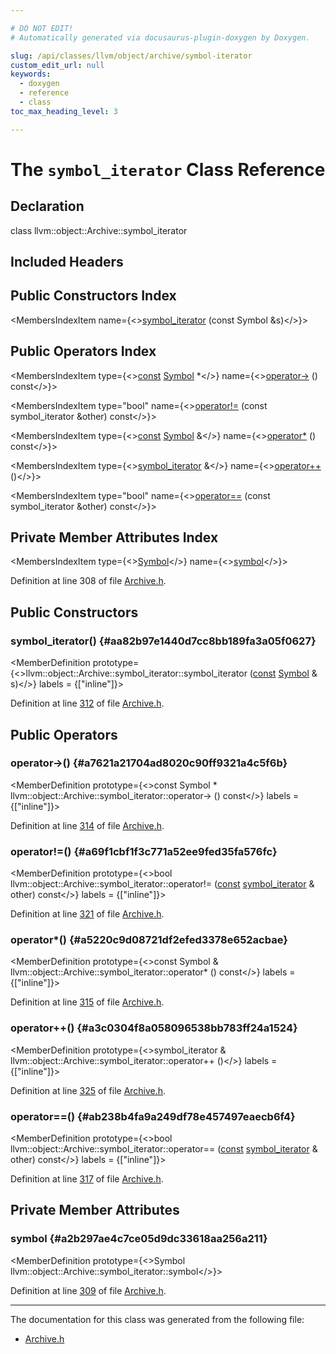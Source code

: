 ```yaml
---

# DO NOT EDIT!
# Automatically generated via docusaurus-plugin-doxygen by Doxygen.

slug: /api/classes/llvm/object/archive/symbol-iterator
custom_edit_url: null
keywords:
  - doxygen
  - reference
  - class
toc_max_heading_level: 3

---
```





# The `symbol_iterator` Class Reference

<DoxygenPage pluginConfig={pluginConfig}>



## Declaration

<CodeBlock>class llvm::object::Archive::symbol_iterator</CodeBlock>

## Included Headers

<IncludesList>
<IncludesListItem
  filePath="llvm/Object/Archive.h"
  permalink="/docs/api/files/include/include/llvm/include/llvm/object/archive-h"
  isLocal="true" />
</IncludesList>

## Public Constructors Index

<MembersIndex>

<MembersIndexItem
  name={<><a href="#aa82b97e1440d7cc8bb189fa3a05f0627">symbol&#95;iterator</a> (const Symbol &amp;s)</>}>
</MembersIndexItem>

</MembersIndex>

## Public Operators Index

<MembersIndex>

<MembersIndexItem
  type={<><a href="/docs/api/files/lib/lib/target/lib/target/aarch64/aarch64promoteconstant-cpp/#a90f8350fecae261c25be85d38b451bff">const</a> <a href="/docs/api/classes/llvm/object/archive/symbol">Symbol</a> &#42;</>}
  name={<><a href="#a7621a21704ad8020c90ff9321a4c5f6b">operator-&gt;</a> () const</>}>
</MembersIndexItem>

<MembersIndexItem
  type="bool"
  name={<><a href="#a69f1cbf1f3c771a52ee9fed35fa576fc">operator!=</a> (const symbol&#95;iterator &amp;other) const</>}>
</MembersIndexItem>

<MembersIndexItem
  type={<><a href="/docs/api/files/lib/lib/target/lib/target/aarch64/aarch64promoteconstant-cpp/#a90f8350fecae261c25be85d38b451bff">const</a> <a href="/docs/api/classes/llvm/object/archive/symbol">Symbol</a> &amp;</>}
  name={<><a href="#a5220c9d08721df2efed3378e652acbae">operator&#42;</a> () const</>}>
</MembersIndexItem>

<MembersIndexItem
  type={<><a href="/docs/api/classes/llvm/object/archive/symbol-iterator">symbol&#95;iterator</a> &amp;</>}
  name={<><a href="#a3c0304f8a058096538bb783ff24a1524">operator++</a> ()</>}>
</MembersIndexItem>

<MembersIndexItem
  type="bool"
  name={<><a href="#ab238b4fa9a249df78e457497eaecb6f4">operator==</a> (const symbol&#95;iterator &amp;other) const</>}>
</MembersIndexItem>

</MembersIndex>

## Private Member Attributes Index

<MembersIndex>

<MembersIndexItem
  type={<><a href="/docs/api/classes/llvm/object/archive/symbol">Symbol</a></>}
  name={<><a href="#a2b297ae4c7ce05d9dc33618aa256a211">symbol</a></>}>
</MembersIndexItem>

</MembersIndex>


Definition at line 308 of file <a href="/docs/api/files/include/include/llvm/include/llvm/object/archive-h">Archive.h</a>.

<SectionDefinition>

## Public Constructors

### symbol&#95;iterator() {#aa82b97e1440d7cc8bb189fa3a05f0627}

<MemberDefinition
  prototype={<>llvm::object::Archive::symbol&#95;iterator::symbol&#95;iterator (<a href="/docs/api/files/lib/lib/target/lib/target/aarch64/aarch64promoteconstant-cpp/#a90f8350fecae261c25be85d38b451bff">const</a> <a href="/docs/api/classes/llvm/object/archive/symbol">Symbol</a> &amp; s)</>}
  labels = {["inline"]}>

Definition at line <a href="/docs/api/files/include/include/llvm/include/llvm/object/archive-h/#l00312">312</a> of file <a href="/docs/api/files/include/include/llvm/include/llvm/object/archive-h">Archive.h</a>.
</MemberDefinition>

</SectionDefinition>

<SectionDefinition>

## Public Operators

### operator-&gt;() {#a7621a21704ad8020c90ff9321a4c5f6b}

<MemberDefinition
  prototype={<>const Symbol &#42; llvm::object::Archive::symbol&#95;iterator::operator-&gt; () const</>}
  labels = {["inline"]}>

Definition at line <a href="/docs/api/files/include/include/llvm/include/llvm/object/archive-h/#l00314">314</a> of file <a href="/docs/api/files/include/include/llvm/include/llvm/object/archive-h">Archive.h</a>.
</MemberDefinition>

### operator!=() {#a69f1cbf1f3c771a52ee9fed35fa576fc}

<MemberDefinition
  prototype={<>bool llvm::object::Archive::symbol&#95;iterator::operator!= (<a href="/docs/api/files/lib/lib/target/lib/target/aarch64/aarch64promoteconstant-cpp/#a90f8350fecae261c25be85d38b451bff">const</a> <a href="/docs/api/classes/llvm/object/archive/symbol-iterator">symbol&#95;iterator</a> &amp; other) const</>}
  labels = {["inline"]}>

Definition at line <a href="/docs/api/files/include/include/llvm/include/llvm/object/archive-h/#l00321">321</a> of file <a href="/docs/api/files/include/include/llvm/include/llvm/object/archive-h">Archive.h</a>.
</MemberDefinition>

### operator&#42;() {#a5220c9d08721df2efed3378e652acbae}

<MemberDefinition
  prototype={<>const Symbol &amp; llvm::object::Archive::symbol&#95;iterator::operator&#42; () const</>}
  labels = {["inline"]}>

Definition at line <a href="/docs/api/files/include/include/llvm/include/llvm/object/archive-h/#l00315">315</a> of file <a href="/docs/api/files/include/include/llvm/include/llvm/object/archive-h">Archive.h</a>.
</MemberDefinition>

### operator++() {#a3c0304f8a058096538bb783ff24a1524}

<MemberDefinition
  prototype={<>symbol&#95;iterator &amp; llvm::object::Archive::symbol&#95;iterator::operator++ ()</>}
  labels = {["inline"]}>

Definition at line <a href="/docs/api/files/include/include/llvm/include/llvm/object/archive-h/#l00325">325</a> of file <a href="/docs/api/files/include/include/llvm/include/llvm/object/archive-h">Archive.h</a>.
</MemberDefinition>

### operator==() {#ab238b4fa9a249df78e457497eaecb6f4}

<MemberDefinition
  prototype={<>bool llvm::object::Archive::symbol&#95;iterator::operator== (<a href="/docs/api/files/lib/lib/target/lib/target/aarch64/aarch64promoteconstant-cpp/#a90f8350fecae261c25be85d38b451bff">const</a> <a href="/docs/api/classes/llvm/object/archive/symbol-iterator">symbol&#95;iterator</a> &amp; other) const</>}
  labels = {["inline"]}>

Definition at line <a href="/docs/api/files/include/include/llvm/include/llvm/object/archive-h/#l00317">317</a> of file <a href="/docs/api/files/include/include/llvm/include/llvm/object/archive-h">Archive.h</a>.
</MemberDefinition>

</SectionDefinition>

<SectionDefinition>

## Private Member Attributes

### symbol {#a2b297ae4c7ce05d9dc33618aa256a211}

<MemberDefinition
  prototype={<>Symbol llvm::object::Archive::symbol&#95;iterator::symbol</>}>

Definition at line <a href="/docs/api/files/include/include/llvm/include/llvm/object/archive-h/#l00309">309</a> of file <a href="/docs/api/files/include/include/llvm/include/llvm/object/archive-h">Archive.h</a>.
</MemberDefinition>

</SectionDefinition>

<hr/>

The documentation for this class was generated from the following file:

<ul>
<li><a href="/docs/api/files/include/include/llvm/include/llvm/object/archive-h">Archive.h</a></li>
</ul>

</DoxygenPage>
